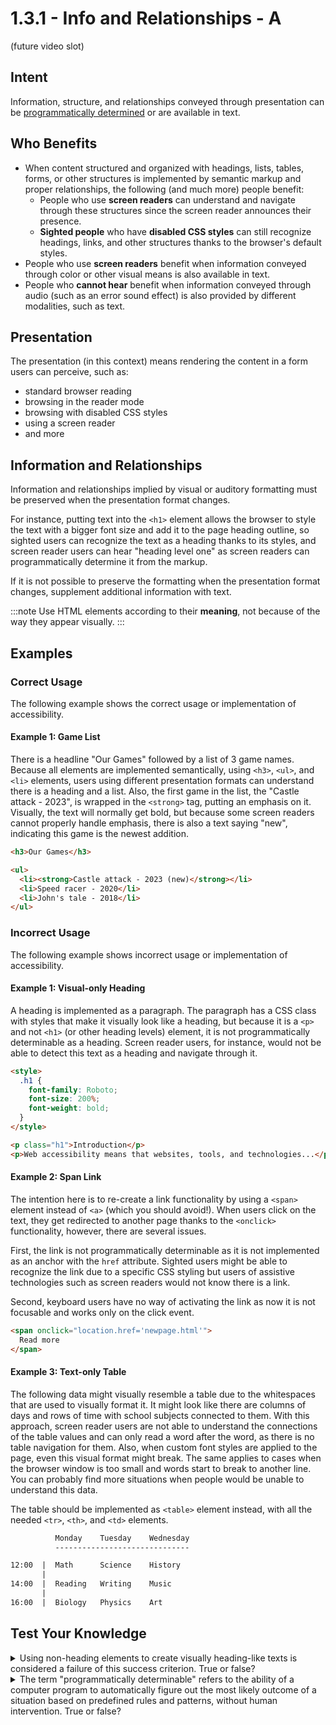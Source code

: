 # 1.3.1 - Info and Relationships - A

(future video slot)

## Intent

Information, structure, and relationships conveyed through presentation can be [programmatically determined](/docs/wcag-documents/glossary-of-terms#programmatically-determined) or are available in text.

## Who Benefits

- When content structured and organized with headings, lists, tables, forms, or other structures is implemented by semantic markup and proper relationships, the following (and much more) people benefit:
  - People who use **screen readers** can understand and navigate through these structures since the screen reader announces their presence.
  - **Sighted people** who have **disabled CSS styles** can still recognize headings, links, and other structures thanks to the browser's default styles.
- People who use **screen readers** benefit when information conveyed through color or other visual means is also available in text.
- People who **cannot hear** benefit when information conveyed through audio (such as an error sound effect) is also provided by different modalities, such as text.

## Presentation

The presentation (in this context) means rendering the content in a form users can perceive, such as:
- standard browser reading
- browsing in the reader mode
- browsing with disabled CSS styles
- using a screen reader
- and more

## Information and Relationships

Information and relationships implied by visual or auditory formatting must be preserved when the presentation format changes.

For instance, putting text into the <code>&lt;h1&gt;</code> element allows the browser to style the text with a bigger font size and add it to the page heading outline, so sighted users can recognize the text as a heading thanks to its styles, and screen reader users can hear "heading level one" as screen readers can programmatically determine it from the markup.

If it is not possible to preserve the formatting when the presentation format changes, supplement additional information with text.

:::note
Use HTML elements according to their **meaning**, not because of the way they appear visually.
:::

## Examples

### Correct Usage

The following example shows the correct usage or implementation of accessibility.

#### Example 1: Game List

There is a headline "Our Games" followed by a list of 3 game names. Because all elements are implemented semantically, using <code>&lt;h3&gt;</code>, <code>&lt;ul&gt;</code>, and <code>&lt;li&gt;</code> elements, users using different presentation formats can understand there is a heading and a list. Also, the first game in the list, the "Castle attack - 2023", is wrapped in the <code>&lt;strong&gt;</code> tag, putting an emphasis on it. Visually, the text will normally get bold, but because some screen readers cannot properly handle emphasis, there is also a text saying "new", indicating this game is the newest addition.

```html title="A list of games produced by a gaming company"
<h3>Our Games</h3>

<ul>
  <li><strong>Castle attack - 2023 (new)</strong></li>
  <li>Speed racer - 2020</li>
  <li>John's tale - 2018</li>
</ul>
```

### Incorrect Usage

The following example shows incorrect usage or implementation of accessibility.

#### Example 1: Visual-only Heading

A heading is implemented as a paragraph. The paragraph has a CSS class with styles that make it visually look like a heading, but because it is a <code>&lt;p&gt;</code> and not <code>&lt;h1&gt;</code> (or other heading levels) element, it is not programmatically determinable as a heading. Screen reader users, for instance, would not be able to detect this text as a heading and navigate through it.

```html title="An excerpt from a document about web accessibility"
<style>
  .h1 {
    font-family: Roboto;
    font-size: 200%;
    font-weight: bold;
  }
</style>

<p class="h1">Introduction</p>
<p>Web accessibility means that websites, tools, and technologies...</p>
```

#### Example 2: Span Link

The intention here is to re-create a link functionality by using a <code>&lt;span&gt;</code> element instead of <code>&lt;a&gt;</code> (which you should avoid!). When users click on the text, they get redirected to another page thanks to the <code>&lt;onclick&gt;</code> functionality, however, there are several issues.

First, the link is not programmatically determinable as it is not implemented as an anchor with the <code>href</code> attribute. Sighted users might be able to recognize the link due to a specific CSS styling but users of assistive technologies such as screen readers would not know there is a link.

Second, keyboard users have no way of activating the link as now it is not focusable and works only on the click event.

```html title="A simple link"
<span onclick="location.href='newpage.html'">
  Read more
</span>
```

#### Example 3: Text-only Table

The following data might visually resemble a table due to the whitespaces that are used to visually format it. It might look like there are columns of days and rows of time with school subjects connected to them.
With this approach, screen reader users are not able to understand the connections of the table values and can only read a word after the word, as there is no table navigation for them. Also, when custom font styles are applied to the page, even this visual format might break. The same applies to cases when the browser window is too small and words start to break to another line. You can probably find more situations when people would be unable to understand this data.

The table should be implemented as <code>&lt;table&gt;</code> element instead, with all the needed <code>&lt;tr&gt;</code>, <code>&lt;th&gt;</code>, and <code>&lt;td&gt;</code> elements.

```html title="A schedule of elementary school subjects"
          Monday    Tuesday    Wednesday
          ------------------------------

12:00  |  Math      Science    History
       |
14:00  |  Reading   Writing    Music
       |
16:00  |  Biology   Physics    Art
```

## Test Your Knowledge

<details>
	<summary><span>Using non-heading elements to create visually heading-like texts is considered a failure of this success criterion. True or false?</span></summary>
	True, remember, use HTML elements according to their meaning, not because of the way they appear visually.
</details>

<details>
	<summary><span>The term "programmatically determinable" refers to the ability of a computer program to automatically figure out the most likely outcome of a situation based on predefined rules and patterns, without human intervention. True or false?</span></summary>
	False, if something is programmatically determinable, it implies that its structure, labeling, and relationships are designed in a way that allows various technologies to programmatically retrieve it and present it to users in different ways based on their presentation format.
</details>
